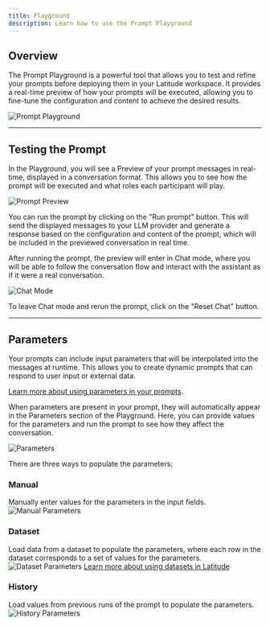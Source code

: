 ```yaml
---
title: Playground
description: Learn how to use the Prompt Playground
---
```


## Overview

The Prompt Playground is a powerful tool that allows you to test and refine your prompts before deploying them in your Latitude workspace. It provides a real-time preview of how your prompts will be executed, allowing you to fine-tune the configuration and content to achieve the desired results.

![Prompt Playground](/assets/prompt_playground.png)

---

## Testing the Prompt

In the Playground, you will see a Preview of your prompt messages in real-time, displayed in a conversation format. This allows you to see how the prompt will be executed and what roles each participant will play.

![Prompt Preview](/assets/prompt_preview.png)

You can run the prompt by clicking on the "Run prompt" button. This will send the displayed messages to your LLM provider and generate a response based on the configuration and content of the prompt, which will be included in the previewed conversation in real time.

After running the prompt, the preview will enter in Chat mode, where you will be able to follow the conversation flow and interact with the assistant as if it were a real conversation.

![Chat Mode](/assets/prompt_chat.png)

To leave Chat mode and rerun the prompt, click on the "Reset Chat" button.

---

## Parameters

Your prompts can include input parameters that will be interpolated into the messages at runtime. This allows you to create dynamic prompts that can respond to user input or external data.

[Learn more about using parameters in your prompts](/promptl/syntax/variables#input-parameters).

When parameters are present in your prompt, they will automatically appear in the Parameters section of the Playground. Here, you can provide values for the parameters and run the prompt to see how they affect the conversation.

![Parameters](/assets/prompt_parameters.png)

There are three ways to populate the parameters:

### Manual

Manually enter values for the parameters in the input fields.
![Manual Parameters](/assets/parameters_manual.png)

### Dataset

Load data from a dataset to populate the parameters, where each row in the dataset corresponds to a set of values for the parameters.
![Dataset Parameters](/assets/parameters_dataset.png)
[Learn more about using datasets in Latitude](/guides/datasets/overview)

### History

Load values from previous runs of the prompt to populate the parameters.
![History Parameters](/assets/parameters_history.png)
